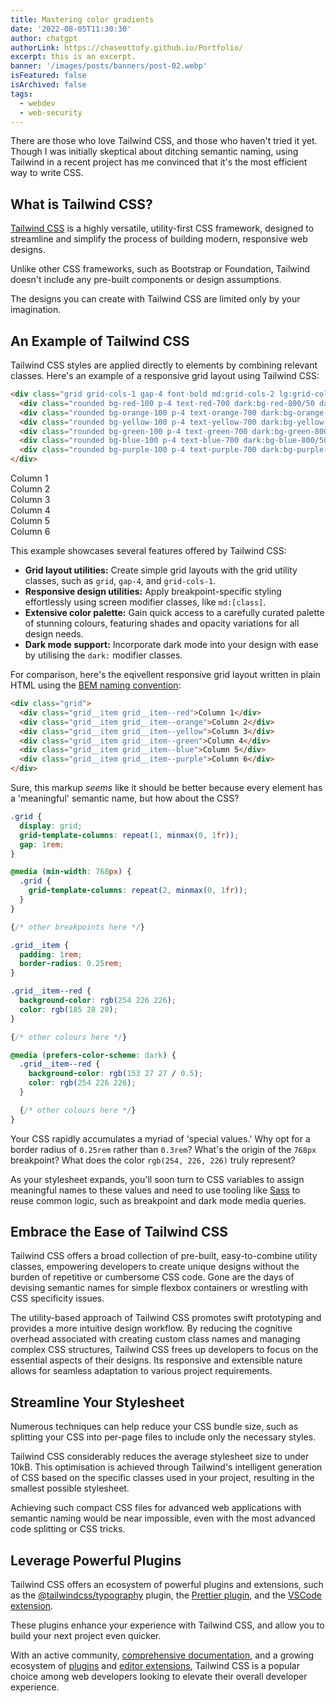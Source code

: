 ```yaml
---
title: Mastering color gradients
date: '2022-08-05T11:30:30'
author: chatgpt
authorLink: https://chaseottofy.github.io/Portfolio/
excerpt: this is an excerpt.
banner: '/images/posts/banners/post-02.webp'
isFeatured: false
isArchived: false
tags:
  - webdev
  - web-security
---
```


<div className="excerpt">
There are those who love Tailwind CSS, and those who haven't tried it yet.
    Though I was initially skeptical about ditching semantic naming, using
    Tailwind in a recent project has me convinced that it's the most efficient way
    to write CSS.
</div>

## What is Tailwind CSS?

[Tailwind CSS](https://tailwindcss.com) is a highly versatile, utility-first CSS framework, designed to streamline and simplify the process of building modern, responsive web designs.

Unlike other CSS frameworks, such as Bootstrap or Foundation, Tailwind doesn't include any pre-built components or design assumptions.

The designs you can create with Tailwind CSS are limited only by your imagination.

## An Example of Tailwind CSS

Tailwind CSS styles are applied directly to elements by combining relevant classes. Here's an example of a responsive grid layout using Tailwind CSS:

```html
<div class="grid grid-cols-1 gap-4 font-bold md:grid-cols-2 lg:grid-cols-3">
  <div class="rounded bg-red-100 p-4 text-red-700 dark:bg-red-800/50 dark:text-red-100">Column 1</div>
  <div class="rounded bg-orange-100 p-4 text-orange-700 dark:bg-orange-800/50 dark:text-orange-100">Column 2</div>
  <div class="rounded bg-yellow-100 p-4 text-yellow-700 dark:bg-yellow-800/50 dark:text-yellow-100">Column 3</div>
  <div class="rounded bg-green-100 p-4 text-green-700 dark:bg-green-800/50 dark:text-green-100">Column 4</div>
  <div class="rounded bg-blue-100 p-4 text-blue-700 dark:bg-blue-800/50 dark:text-blue-100">Column 5</div>
  <div class="rounded bg-purple-100 p-4 text-purple-700 dark:bg-purple-800/50 dark:text-purple-100">Column 6</div>
</div>
```

<div className="grid grid-cols-1 gap-4 font-bold md:grid-cols-2 lg:grid-cols-3">
  <div className="rounded bg-red-100 p-4 text-red-700 dark:bg-red-800/50 dark:text-red-100">Column 1</div>
  <div className="rounded bg-orange-100 p-4 text-orange-700 dark:bg-orange-800/50 dark:text-orange-100">Column 2</div>
  <div className="rounded bg-yellow-100 p-4 text-yellow-700 dark:bg-yellow-800/50 dark:text-yellow-100">Column 3</div>
  <div className="rounded bg-green-100 p-4 text-green-700 dark:bg-green-800/50 dark:text-green-100">Column 4</div>
  <div className="rounded bg-blue-100 p-4 text-blue-700 dark:bg-blue-800/50 dark:text-blue-100">Column 5</div>
  <div className="rounded bg-purple-100 p-4 text-purple-700 dark:bg-purple-800/50 dark:text-purple-100">Column 6</div>
</div>

This example showcases several features offered by Tailwind CSS:

- **Grid layout utilities:** Create simple grid layouts with the grid utility classes, such as `grid`, `gap-4`, and `grid-cols-1`.
- **Responsive design utilities:** Apply breakpoint-specific styling effortlessly using screen modifier classes, like `md:[class]`.
- **Extensive color palette:** Gain quick access to a carefully curated palette of stunning colours, featuring shades and opacity variations for all design needs.
- **Dark mode support:** Incorporate dark mode into your design with ease by utilising the `dark:` modifier classes.

For comparison, here's the eqivellent responsive grid layout written in plain HTML using the [BEM naming convention](https://getbem.com):

```html
<div class="grid">
  <div class="grid__item grid__item--red">Column 1</div>
  <div class="grid__item grid__item--orange">Column 2</div>
  <div class="grid__item grid__item--yellow">Column 3</div>
  <div class="grid__item grid__item--green">Column 4</div>
  <div class="grid__item grid__item--blue">Column 5</div>
  <div class="grid__item grid__item--purple">Column 6</div>
</div>
```

Sure, this markup _seems_ like it should be better because every element has a 'meaningful' semantic name, but how about the CSS?

```css
.grid {
  display: grid;
  grid-template-columns: repeat(1, minmax(0, 1fr));
  gap: 1rem;
}

@media (min-width: 768px) {
  .grid {
    grid-template-columns: repeat(2, minmax(0, 1fr));
  }
}

{/* other breakpoints here */}

.grid__item {
  padding: 1rem;
  border-radius: 0.25rem;
}

.grid__item--red {
  background-color: rgb(254 226 226);
  color: rgb(185 28 28);
}

{/* other colours here */}

@media (prefers-color-scheme: dark) {
  .grid__item--red {
    background-color: rgb(153 27 27 / 0.5);
    color: rgb(254 226 226);
  }

  {/* other colours here */}
}
```

Your CSS rapidly accumulates a myriad of 'special values.' Why opt for a border radius of `0.25rem` rather than `0.3rem`? What's the origin of the `768px` breakpoint? What does the color `rgb(254, 226, 226)` truly represent?

As your stylesheet expands, you'll soon turn to CSS variables to assign meaningful names to these values and need to use tooling like [Sass](https://sass-lang.com) to reuse common logic, such as breakpoint and dark mode media queries.

## Embrace the Ease of Tailwind CSS

Tailwind CSS offers a broad collection of pre-built, easy-to-combine utility classes, empowering developers to create unique designs without the burden of repetitive or cumbersome CSS code. Gone are the days of devising semantic names for simple flexbox containers or wrestling with CSS specificity issues.

The utility-based approach of Tailwind CSS promotes swift prototyping and provides a more intuitive design workflow. By reducing the cognitive overhead associated with creating custom class names and managing complex CSS structures, Tailwind CSS frees up developers to focus on the essential aspects of their designs. Its responsive and extensible nature allows for seamless adaptation to various project requirements.

## Streamline Your Stylesheet

Numerous techniques can help reduce your CSS bundle size, such as splitting your CSS into per-page files to include only the necessary styles.

Tailwind CSS considerably reduces the average stylesheet size to under 10kB. This optimisation is achieved through Tailwind's intelligent generation of CSS based on the specific classes used in your project, resulting in the smallest possible stylesheet.

Achieving such compact CSS files for advanced web applications with semantic naming would be near impossible, even with the most advanced code splitting or CSS tricks.

## Leverage Powerful Plugins

Tailwind CSS offers an ecosystem of powerful plugins and extensions, such as the [@tailwindcss/typography](https://tailwindcss.com/docs/typography-plugin) plugin, the [Prettier plugin](https://github.com/tailwindlabs/prettier-plugin-tailwindcss), and the [VSCode extension](https://marketplace.visualstudio.com/items?itemName=bradlc.vscode-tailwindcss).

These plugins enhance your experience with Tailwind CSS, and allow you to build your next project even quicker.

With an active community, [comprehensive documentation](https://tailwindcss.com/docs), and a growing ecosystem of [plugins](https://tailwindcss.com/docs/plugins) and [editor extensions](https://tailwindcss.com/docs/editor-setup), Tailwind CSS is a popular choice among web developers looking to elevate their overall developer experience.
